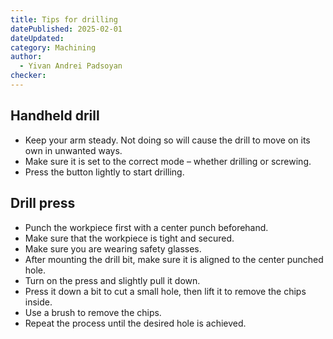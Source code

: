 ```yaml
---
title: Tips for drilling
datePublished: 2025-02-01
dateUpdated: 
category: Machining
author: 
  - Yivan Andrei Padsoyan
checker: 
---
```


## Handheld drill

* Keep your arm steady. Not doing so will cause the drill to move on its own in unwanted ways.
* Make sure it is set to the correct mode – whether drilling or screwing.
* Press the button lightly to start drilling. 

## Drill press

* Punch the workpiece first with a center punch beforehand.
* Make sure that the workpiece is tight and secured.
* Make sure you are wearing safety glasses.
* After mounting the drill bit, make sure it is aligned to the center punched hole.
* Turn on the press and slightly pull it down.
* Press it down a bit to cut a small hole, then lift it to remove the chips inside.
* Use a brush to remove the chips.
* Repeat the process until the desired hole is achieved.
